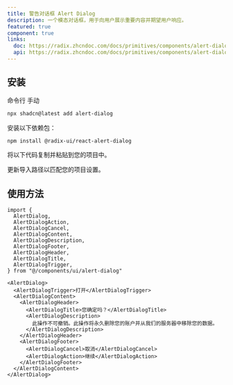 ```yaml
---
title: 警告对话框 Alert Dialog
description: 一个模态对话框，用于向用户展示重要内容并期望用户响应。
featured: true
component: true
links:
  doc: https://radix.zhcndoc.com/docs/primitives/components/alert-dialog
  api: https://radix.zhcndoc.com/docs/primitives/components/alert-dialog#api-reference
---
```


<ComponentPreview
  name="alert-dialog-demo"
  title="带有取消和继续按钮的警告对话框。"
  description="带有取消和继续按钮的警告对话框。"
/>

## 安装

<CodeTabs>

<TabsList>
  <TabsTrigger value="cli">命令行</TabsTrigger>
  <TabsTrigger value="manual">手动</TabsTrigger>
</TabsList>
<TabsContent value="cli">

```bash
npx shadcn@latest add alert-dialog
```

</TabsContent>

<TabsContent value="manual">

<Steps>

<Step>安装以下依赖包：</Step>

```bash
npm install @radix-ui/react-alert-dialog
```

<Step>将以下代码复制并粘贴到您的项目中。</Step>

<ComponentSource name="alert-dialog" title="components/ui/alert-dialog.tsx" />

<Step>更新导入路径以匹配您的项目设置。</Step>

</Steps>

</TabsContent>

</CodeTabs>

## 使用方法

```tsx showLineNumbers
import {
  AlertDialog,
  AlertDialogAction,
  AlertDialogCancel,
  AlertDialogContent,
  AlertDialogDescription,
  AlertDialogFooter,
  AlertDialogHeader,
  AlertDialogTitle,
  AlertDialogTrigger,
} from "@/components/ui/alert-dialog"
```

```tsx showLineNumbers
<AlertDialog>
  <AlertDialogTrigger>打开</AlertDialogTrigger>
  <AlertDialogContent>
    <AlertDialogHeader>
      <AlertDialogTitle>您确定吗？</AlertDialogTitle>
      <AlertDialogDescription>
        此操作不可撤销。此操作将永久删除您的账户并从我们的服务器中移除您的数据。
      </AlertDialogDescription>
    </AlertDialogHeader>
    <AlertDialogFooter>
      <AlertDialogCancel>取消</AlertDialogCancel>
      <AlertDialogAction>继续</AlertDialogAction>
    </AlertDialogFooter>
  </AlertDialogContent>
</AlertDialog>
```
